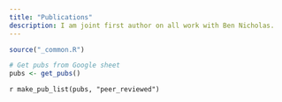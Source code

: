 ```yaml
---
title: "Publications"
description: I am joint first author on all work with Ben Nicholas.  
---
```


<!-- Remove margin under list items -->

<style>
ol {
    margin-bottom: 5px;
}
p {
  margin: 5px 0 0 0;
}
</style>

```r
source("_common.R")

# Get pubs from Google sheet
pubs <- get_pubs()
```

`r make_pub_list(pubs, "peer_reviewed")`

